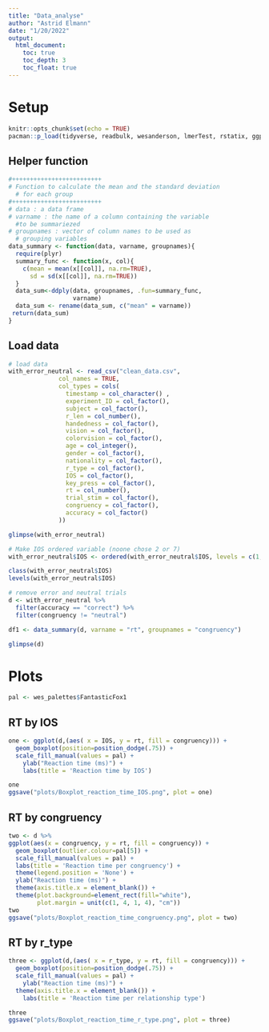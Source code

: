 ```yaml
---
title: "Data_analyse"
author: "Astrid Elmann"
date: "1/20/2022"
output:
  html_document:
    toc: true
    toc_depth: 3
    toc_float: true
---
```


# Setup

```r
knitr::opts_chunk$set(echo = TRUE)
pacman::p_load(tidyverse, readbulk, wesanderson, lmerTest, rstatix, ggpubr, plyr, dplyr)
```


## Helper function
```r
#+++++++++++++++++++++++++
# Function to calculate the mean and the standard deviation
  # for each group
#+++++++++++++++++++++++++
# data : a data frame
# varname : the name of a column containing the variable
  #to be summariezed
# groupnames : vector of column names to be used as
  # grouping variables
data_summary <- function(data, varname, groupnames){
  require(plyr)
  summary_func <- function(x, col){
    c(mean = mean(x[[col]], na.rm=TRUE),
      sd = sd(x[[col]], na.rm=TRUE))
  }
  data_sum<-ddply(data, groupnames, .fun=summary_func,
                  varname)
  data_sum <- rename(data_sum, c("mean" = varname))
 return(data_sum)
}
```



## Load data
```r
# load data
with_error_neutral <- read_csv("clean_data.csv",
              col_names = TRUE,
              col_types = cols(
                timestamp = col_character() , 
                experiment_ID = col_factor(), 
                subject = col_factor(),
                r_len = col_number(),
                handedness = col_factor(),
                vision = col_factor(),
                colorvision = col_factor(),
                age = col_integer(),
                gender = col_factor(),
                nationality = col_factor(),
                r_type = col_factor(),
                IOS = col_factor(), 
                key_press = col_factor(),
                rt = col_number(),
                trial_stim = col_factor(),
                congruency = col_factor(),
                accuracy = col_factor()
              ))
```



```r
glimpse(with_error_neutral)
```

```r
# Make IOS ordered variable (noone chose 2 or 7)
with_error_neutral$IOS <- ordered(with_error_neutral$IOS, levels = c(1, 3, 4, 5, 6))

class(with_error_neutral$IOS)
levels(with_error_neutral$IOS)
```

```r
# remove error and neutral trials
d <- with_error_neutral %>% 
  filter(accuracy == "correct") %>% 
  filter(congruency != "neutral")
```

```r
df1 <- data_summary(d, varname = "rt", groupnames = "congruency")
```

```r
glimpse(d)
```



# Plots

```r
pal <- wes_palettes$FantasticFox1
```

## RT by IOS

```r
one <- ggplot(d,(aes( x = IOS, y = rt, fill = congruency))) + 
  geom_boxplot(position=position_dodge(.75)) +
  scale_fill_manual(values = pal) +
    ylab("Reaction time (ms)") +
    labs(title = 'Reaction time by IOS') 

one
ggsave("plots/Boxplot_reaction_time_IOS.png", plot = one)
```

## RT by congruency

```r
two <- d %>% 
ggplot(aes(x = congruency, y = rt, fill = congruency)) +
  geom_boxplot(outlier.colour=pal[5]) +
  scale_fill_manual(values = pal) +
  labs(title = 'Reaction time per congruency') +
  theme(legend.position = 'None') +
  ylab("Reaction time (ms)") +
  theme(axis.title.x = element_blank()) +
  theme(plot.background=element_rect(fill="white"),
        plot.margin = unit(c(1, 4, 1, 4), "cm"))
two
ggsave("plots/Boxplot_reaction_time_congruency.png", plot = two)

```

## RT by r_type
```r
three <- ggplot(d,(aes( x = r_type, y = rt, fill = congruency))) + 
  geom_boxplot(position=position_dodge(.75)) +
  scale_fill_manual(values = pal) +
    ylab("Reaction time (ms)") +
  theme(axis.title.x = element_blank()) +
    labs(title = 'Reaction time per relationship type') 

three
ggsave("plots/Boxplot_reaction_time_r_type.png", plot = three)
```


